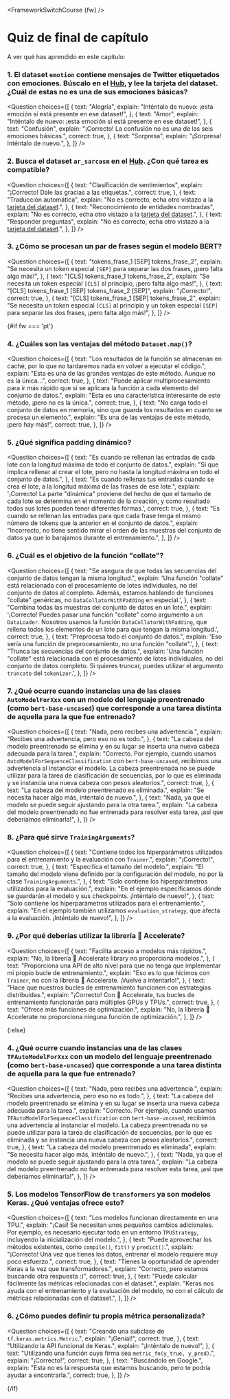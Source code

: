 <FrameworkSwitchCourse {fw} />

<!-- DISABLE-FRONTMATTER-SECTIONS -->

# Quiz de final de capítulo

<CourseFloatingBanner chapter={3} classNames="absolute z-10 right-0 top-0" />

A ver qué has aprendido en este capítulo:

### 1. El dataset `emotion` contiene mensajes de Twitter etiquetados con emociones. Búscalo en el [Hub](https://huggingface.co/datasets), y lee la tarjeta del dataset. ¿Cuál de estas no es una de sus emociones básicas?

<Question
  choices={[
    {
      text: "Alegría",
      explain:
        "Inténtalo de nuevo: ¡esta emoción sí está presente en ese dataset!",
    },
    {
      text: "Amor",
      explain:
        "Inténtalo de nuevo: ¡esta emoción sí está presente en ese dataset!",
    },
    {
      text: "Confusión",
      explain:
        "¡Correcto! La confusión no es una de las seis emociones básicas.",
      correct: true,
    },
    {
      text: "Sorpresa",
      explain: "¡Sorpresa! Inténtalo de nuevo.",
    },
  ]}
/>

### 2. Busca el dataset `ar_sarcasm` en el [Hub](https://huggingface.co/datasets). ¿Con qué tarea es compatible?

<Question
  choices={[
    {
      text: "Clasificación de sentimientos",
      explain: "¡Correcto! Dale las gracias a las etiquetas.",
      correct: true,
    },
    {
      text: "Traducción automática",
      explain:
        "No es correcto, echa otro vistazo a la <a href='https://huggingface.co/datasets/ar_sarcasm'>tarjeta del dataset</a>.",
    },
    {
      text: "Reconocimiento de entidades nombradas",
      explain:
        "No es correcto, echa otro vistazo a la <a href='https://huggingface.co/datasets/ar_sarcasm'>tarjeta del dataset</a>.",
    },
    {
      text: "Responder preguntas",
      explain:
        "No es correcto, echa otro vistazo a la <a href='https://huggingface.co/datasets/ar_sarcasm'>tarjeta del dataset</a>.",
    },
  ]}
/>

### 3. ¿Cómo se procesan un par de frases según el modelo BERT?

<Question
  choices={[
    {
      text: "tokens_frase_1 [SEP] tokens_frase_2",
      explain:
        "Se necesita un token especial <code>[SEP]</code> para separar las dos frases, ¡pero falta algo más!",
    },
    {
      text: "[CLS] tokens_frase_1 tokens_frase_2",
      explain:
        "Se necesita un token especial <code>[CLS]</code> al principio, ¡pero falta algo más!",
    },
    {
      text: "[CLS] tokens_frase_1 [SEP] tokens_frase_2 [SEP]",
      explain: "¡Correcto!",
      correct: true,
    },
    {
      text: "[CLS] tokens_frase_1 [SEP] tokens_frase_2",
      explain:
        "Se necesita un token especial <code>[CLS]</code> al principio y un token especial <code>[SEP]</code> para separar las dos frases, ¡pero falta algo más!",
    },
  ]}
/>

{#if fw === 'pt'}

### 4. ¿Cuáles son las ventajas del método `Dataset.map()`?

<Question
  choices={[
    {
      text: "Los resultados de la función se almacenan en caché, por lo que no tardaremos nada en volver a ejecutar el código.",
      explain:
        "Esta es una de las grandes ventajas de este método. Aunque no es la única...",
      correct: true,
    },
    {
      text: "Puede aplicar multiprocesamiento para ir más rápido que si se aplicara la función a cada elemento del conjunto de datos.",
      explain:
        "Esta es una característica interesante de este método, ¡pero no es la única.",
      correct: true,
    },
    {
      text: "No carga todo el conjunto de datos en memoria, sino que guarda los resultados en cuanto se procesa un elemento.",
      explain: "Es una de las ventajas de este método, ¡pero hay más!",
      correct: true,
    },
  ]}
/>

### 5. ¿Qué significa padding dinámico?

<Question
  choices={[
    {
      text: "Es cuando se rellenan las entradas de cada lote con la longitud máxima de todo el conjunto de datos.",
      explain:
        "Sí que implica rellenar al crear el lote, pero no hasta la longitud máxima en todo el conjunto de datos.",
    },
    {
      text: "Es cuando rellenas tus entradas cuando se crea el lote, a la longitud máxima de las frases de ese lote.",
      explain:
        '¡Correcto! La parte "dinámica" proviene del hecho de que el tamaño de cada lote se determina en el momento de la creación, y como resultado todos sus lotes pueden tener diferentes formas.',
      correct: true,
    },
    {
      text: "Es cuando se rellenan las entradas para que cada frase tenga el mismo número de tokens que la anterior en el conjunto de datos.",
      explain:
        "Incorrecto, no tiene sentido mirar el orden de las muestras del conjunto de datos ya que lo barajamos durante el entrenamiento.",
    },
  ]}
/>

### 6. ¿Cuál es el objetivo de la función "collate"?

<Question
  choices={[
    {
      text: "Se asegura de que todas las secuencias del conjunto de datos tengan la misma longitud.",
      explain:
        'Una función "collate" está relacionada con el procesamiento de lotes individuales, no del conjunto de datos al completo. Además, estamos hablando de funciones "collate" genéricas, no <code>DataCollatorWithPadding</code> en especial.',
    },
    {
      text: "Combina todas las muestras del conjunto de datos en un lote.",
      explain:
        '¡Correcto! Puedes pasar una función "collate" como argumento a un <code>DataLoader</code>. Nosotros usamos la función <code>DataCollatorWithPadding</code>, que rellena todos los elementos de un lote para que tengan la misma longitud.',
      correct: true,
    },
    {
      text: "Preprocesa todo el conjunto de datos.",
      explain:
        'Eso sería una función de preprocesamiento, no una función "collate".',
    },
    {
      text: "Trunca las secuencias del conjunto de datos.",
      explain:
        'Una función "collate" está relacionada con el procesamiento de lotes individuales, no del conjunto de datos completo. Si quieres truncar, puedes utilizar el argumento <code>truncate</code> del <code>tokenizer</code>.',
    },
  ]}
/>

### 7. ¿Qué ocurre cuando instancias una de las clases `AutoModelForXxx` con un modelo del lenguaje preentrenado (como `bert-base-uncased`) que corresponde a una tarea distinta de aquella para la que fue entrenado?

<Question
  choices={[
    {
      text: "Nada, pero recibes una advertencia.",
      explain: "Recibes una advertencia, pero eso no es todo.",
    },
    {
      text: "La cabeza del modelo preentrenado se elimina y en su lugar se inserta una nueva cabeza adecuada para la tarea.",
      explain:
        "Correcto. Por ejemplo, cuando usamos <code>AutoModelForSequenceClassification</code> con <code>bert-base-uncased</code>, recibimos una advertencia al instanciar el modelo. La cabeza preentrenada no se puede utilizar para la tarea de clasificación de secuencias, por lo que es eliminada y se instancia una nueva cabeza con pesos aleatorios.",
      correct: true,
    },
    {
      text: "La cabeza del modelo preentrenado es eliminada.",
      explain: "Se necesita hacer algo más, inténtalo de nuevo.",
    },
    {
      text: "Nada, ya que el modelo se puede seguir ajustando para la otra tarea.",
      explain:
        "La cabeza del modelo preentrenado no fue entrenada para resolver esta tarea, ¡así que deberíamos eliminarla!",
    },
  ]}
/>

### 8. ¿Para qué sirve `TrainingArguments`?

<Question
  choices={[
    {
      text: "Contiene todos los hiperparámetros utilizados para el entrenamiento y la evaluación con <code>Trainer</code>.",
      explain: "¡Correcto!",
      correct: true,
    },
    {
      text: "Especifica el tamaño del modelo.",
      explain:
        "El tamaño del modelo viene definido por la configuración del modelo, no por la clase <code>TrainingArguments</code>.",
    },
    {
      text: "Solo contiene los hiperparámetros utilizados para la evaluación.",
      explain:
        "En el ejemplo especificamos dónde se guardarán el modelo y sus checkpoints. ¡Inténtalo de nuevo!",
    },
    {
      text: "Solo contiene los hiperparámetros utilizados para el entrenamiento.",
      explain:
        "En el ejemplo también utilizamos <code>evaluation_strategy</code>, que afecta a la evaluación. ¡Inténtalo de nuevo!",
    },
  ]}
/>

### 9. ¿Por qué deberías utilizar la librería 🤗 Accelerate?

<Question
  choices={[
    {
      text: "Facilita acceso a modelos más rápidos.",
      explain:
        "No, la librería 🤗 Accelerate library no proporciona modelos.",
    },
    {
      text: "Proporciona una API de alto nivel para que no tenga que implementar mi propio bucle de entrenamiento.",
      explain:
        "Eso es lo que hicimos con <code>Trainer</code>, no con la librería 🤗 Accelerate. ¡Vuelve a intentarlo!",
    },
    {
      text: "Hace que nuestros bucles de entrenamiento funcionen con estrategias distribuidas.",
      explain:
        "¡Correcto! Con 🤗 Accelerate, tus bucles de entrenamiento funcionarán para múltiples GPUs y TPUs.",
      correct: true,
    },
    {
      text: "Ofrece más funciones de optimización.",
      explain:
        "No, la librería 🤗 Accelerate no proporciona ninguna función de optimización.",
    },
  ]}
/>

{:else}

### 4. ¿Qué ocurre cuando instancias una de las clases `TFAutoModelForXxx` con un modelo del lenguaje preentrenado (como `bert-base-uncased`) que corresponde a una tarea distinta de aquella para la que fue entrenado?

<Question
  choices={[
    {
      text: "Nada, pero recibes una advertencia.",
      explain: "Recibes una advertencia, pero eso no es todo.",
    },
    {
      text: "La cabeza del modelo preentrenado se elimina y en su lugar se inserta una nueva cabeza adecuada para la tarea.",
      explain:
        "Correcto. Por ejemplo, cuando usamos <code>TFAutoModelForSequenceClassification</code> con <code>bert-base-uncased</code>, recibimos una advertencia al instanciar el modelo. La cabeza preentrenada no se puede utilizar para la tarea de clasificación de secuencias, por lo que es eliminada y se instancia una nueva cabeza con pesos aleatorios.",
      correct: true,
    },
    {
      text: "La cabeza del modelo preentrenado es eliminada",
      explain: "Se necesita hacer algo más, inténtalo de nuevo.",
    },
    {
      text: "Nada, ya que el modelo se puede seguir ajustando para la otra tarea.",
      explain:
        "La cabeza del modelo preentrenado no fue entrenada para resolver esta tarea, ¡así que deberíamos eliminarla!",
    },
  ]}
/>

### 5. Los modelos TensorFlow de `transformers` ya son modelos Keras. ¿Qué ventajas ofrece esto?

<Question
  choices={[
    {
      text: "Los modelos funcionan directamente en una TPU.",
      explain:
        "¡Casi! Se necesitan unos pequeños cambios adicionales. Por ejemplo, es necesario ejecutar todo en un entorno <code>TPUStrategy</code>, incluyendo la inicialización del modelo.",
    },
    {
      text: "Puede aprovechar los métodos existentes, como <code>compile()</code>, <code>fit()</code> y <code>predict()</code>.",
      explain:
        "¡Correcto! Una vez que tienes los datos, entrenar el modelo requiere muy poco esfuerzo.",
      correct: true,
    },
    {
      text: "Tienes la oportunidad de aprender Keras a la vez que transformadores.",
      explain: "Correcto, pero estamos buscando otra respuesta :)",
      correct: true,
    },
    {
      text: "Puede calcular fácilmente las métricas relacionadas con el dataset.",
      explain:
        "Keras nos ayuda con el entrenamiento y la evaluación del modelo, no con el cálculo de métricas relacionadas con el dataset.",
    },
  ]}
/>

### 6. ¿Cómo puedes definir tu propia métrica personalizada?

<Question
  choices={[
    {
      text: "Creando una subclase de <code>tf.keras.metrics.Metric</code>.",
      explain: "¡Genial!",
      correct: true,
    },
    {
      text: "Utilizando la API funcional de Keras.",
      explain: "¡Inténtalo de nuevo!",
    },
    {
      text: "Utilizando una función cuya firma sea <code>metric_fn(y_true, y_pred)</code>.",
      explain: "¡Correcto!",
      correct: true,
    },
    {
      text: "Buscándolo en Google.",
      explain:
        "Esta no es la respuesta que estamos buscando, pero te podría ayudar a encontrarla.",
      correct: true,
    },
  ]}
/>

{/if}
